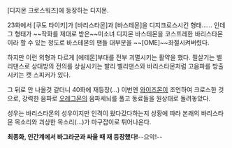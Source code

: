 [디지몬 크로스워즈]에 등장하는 디지몬.

23화에서 [쿠도 타이키]가 [바리스타몬]과 [바스테몬]을 디지크로스시킨 형태…… 인데 그 형태가 ~~작화를 제대로 받은~~미소녀 디지몬 바스테몬을 코스프레한 바리스타몬이라 할 수 있는 정도로 바스테몬의 팬들 대부분을 ~~[OME]~~좌절시켜버렸다.

하지만 이런 외형과 다르게 [에테몬]부대를 전부 괴멸시키는 활약을 했다. 필살기는 벨리댄스로 상대방의 전의를 상실시키는 발리 벨리댄스와 바리스타몬처럼 고음파를 방출시키는 캣 스피커가 있다.

그 뒤로 안 나올것 같더니 40화에 재등장(...) 이번엔 [[와이즈몬]]이 조언하여 크로스한 것으로, 강력한 음파로 [[오레그몬]]의 음파세뇌를 풀고 동료들을 원상태로 돌려놓았다.

성우는 바리스타몬의 성우이지만 인격이 왔다갔다하는지 상황에 따라 본래의 바리스타몬 목소리와 괴상한 목소리(…)가 마구잡이로 튀어나온다.

'''최종화, 인간계에서 바그라군과 싸울 때 재 등장했다!'''--으악!--
